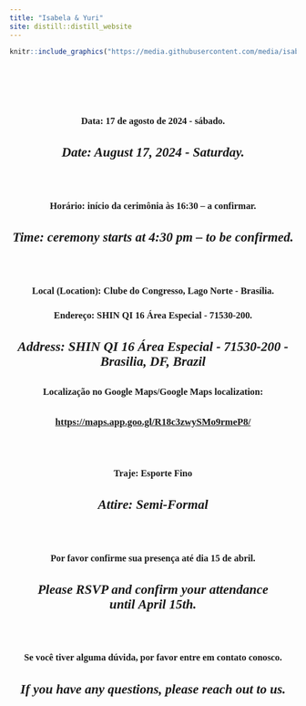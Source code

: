 ```yaml
---
title: "Isabela & Yuri"
site: distill::distill_website
---
```

<style type="text/css">
.slick-initialized .slick-slide {
    padding: 0;
}
</style>

<style type="text/css">
h1{
font-family: Taviraj;
}
</style>

<style type="text/css">
h2{
font-family: Taviraj;
}
</style>

<style type="text/css">
h3{
text-align: center;
font-family: Taviraj;
}
</style>

<style type="text/css">
h4{
font-family: Taviraj;
text-align: center;
font-size: 23px;
}
</style>


<style type="text/css">
a{
font-size: 17px;
font-family: Taviraj;
}
</style>

<style type="text/css">
.navbar-fixed-top{
position: fixed;
}
</style>

<style type="text/css">
  .navbar-brand {
    content:url(https://media.githubusercontent.com/media/isabela-yuri/isabela-yuri.github.io/main/6bc7410d1d5c571c49960a66fb96a54a856e3fb3/imgs/sakura_complete_2.png);
    width:100%; /*width of your image*/
    max-width: 100%;
   height:auto; /*height of your image*/
  }
}
</style>

<style type="text/css">
   .title{
   font-size: 0px !important;
}
</style>

<style type="text/css">
   .my_text{
   text-align: center;
   font-family: Taviraj;
}
</style>



```r
knitr::include_graphics("https://media.githubusercontent.com/media/isabela-yuri/isabela-yuri.github.io/main/6bc7410d1d5c571c49960a66fb96a54a856e3fb3/fotos/DSC04357.jpg")
```


</br>
</br>
</br>
</br>
<div>

### Data: 17 de agosto de 2024 - sábado.
#### *Date: August 17, 2024 - Saturday.*

</br>

### Horário: início da cerimônia às 16:30 – a confirmar.
#### *Time: ceremony starts at 4:30 pm – to be confirmed.*

</br>

### Local (Location): Clube do Congresso, Lago Norte - Brasília.
### Endereço: SHIN QI 16 Área Especial -  71530-200.
#### *Address: SHIN QI 16 Área Especial - 71530-200 - Brasilia, DF, Brazil*
### Localização no Google Maps/Google Maps localization:

#### [https://maps.app.goo.gl/R18c3zwySMo9rmeP8/](https://maps.app.goo.gl/R18c3zwySMo9rmeP8/){target="_blank"}

</br>

### Traje: Esporte Fino
#### *Attire: Semi-Formal*

</br>

### Por favor confirme sua presença até dia 15 de abril.
#### *Please RSVP and confirm your attendance until April 15th.*

</br>

### Se você tiver alguma dúvida, por favor entre em contato conosco.
#### *If you have any questions, please reach out to us.*

</div>